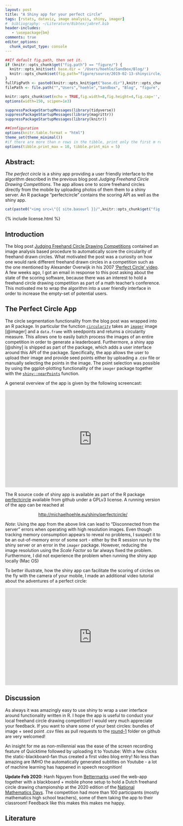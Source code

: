 ```yaml
---
layout: post
title: "A Shiny app for your perfect circle"
tags: [rstats, dataviz, image analysis, shiny, imager]
#  bibliography: ~/Literature/Bibtex/jabref.bib
header-includes:
   - \usepackage{bm}
comments: true
editor_options:
  chunk_output_type: console
---
```


```r
##If default fig.path, then set it.
if (knitr::opts_chunk$get("fig.path") == "figure/") {
  knitr::opts_knit$set( base.dir = '/Users/hoehle/Sandbox/Blog/')
  knitr::opts_chunk$set(fig.path="figure/source/2019-02-13-shinycircle/")
}
fullFigPath <- paste0(knitr::opts_knit$get("base.dir"),knitr::opts_chunk$get("fig.path"))
filePath <- file.path("","Users","hoehle","Sandbox", "Blog", "figure", "source", "2019-02-13-shinycircle")

knitr::opts_chunk$set(echo = TRUE,fig.width=8,fig.height=4,fig.cap='',fig.align='center',echo=FALSE,dpi=72*2)#, global.par = TRUE)
options(width=150, scipen=1e3)

suppressPackageStartupMessages(library(tidyverse))
suppressPackageStartupMessages(library(magrittr))
suppressPackageStartupMessages(library(knitr))

##Configuration
options(knitr.table.format = "html")
theme_set(theme_minimal())
#if there are more than n rows in the tibble, print only the first m rows.
options(tibble.print_max = 10, tibble.print_min = 5)
```

## Abstract:

*The perfect circle* is a shiny app providing a user friendly
interface to the algorithm described in the previous blog post
*Judging Freehand Circle Drawing Competitions*. The app allows one to
score freehand circles directly from the mobile by uploading photos of
them them to a shiny server. An R package "perfectcircle" contains the
scoring API as well as the shiny app.

<center>
```r
cat(paste0("<img src=\"{{ site.baseurl }}/",knitr::opts_chunk$get("fig.path"),"screenshot2.png\" width=\"450\">\n"))
```
</center>


{% include license.html %}


## Introduction

The blog post
[Judging Freehand Circle Drawing Competitions](http://staff.math.su.se/hoehle/blog/2018/07/31/circle.html)
contained an image analysis based procedure to automatically score the
circularity of freehand drawn circles. What motivated the post was a
curiosity on how one would rank different freehand drawn circles in a
competition such as the one mentioned by Alexander Overwijk in his
2007
['Perfect Circle' video](https://www.youtube.com/embed/eAhfZUZiwSE). A
few weeks ago, I got an email in response to this post asking about the
state of the scoring software, because there was an interest to hold a
freehand circle drawing competition as part of a math teacher's
conference. This motivated me to wrap the algorithm into a user
friendly interface in order to increase the empty-set of potential
users.

## The Perfect Circle App

The circle segmentation functionality from the blog post was wrapped
into an R package. In particular the function
[`circularity`](https://github.com/hoehleatsu/perfectcircle/blob/fb92ef694b38eb8f409b018c80c827dfb23d0c09/R/perfectcircle.R#L129)
takes an
[`imager`](https://cran.r-project.org/web/packages/imager/index.html)
image [@imager] and a `data.frame` with seedpoints and returns a
circularity measure. This allows one to easily batch process the
images of an entire competition in order to generate a
leaderboard. Furthermore, a shiny app [@shiny] is shipped as part of
the package, which adds a user interface around this API of the
package. Specifically, the app allows the user to upload their image
and provide seed points either by uploading a .csv file or manually
selecting the points in the image. The point selection was possible by
using the ggplot-plotting functionality of the `imager` package
together with the
[`shiny::nearPoints`](https://shiny.rstudio.com/reference/shiny/1.2.0/nearPoints.html)
function.

A general overview of the app is given by the following screencast:

<center>
<iframe width="560" height="315" src="https://www.youtube.com/embed/g8zV5jfvvlo" frameborder="0" allow="accelerometer; autoplay; encrypted-media; gyroscope; picture-in-picture" allowfullscreen></iframe>
</center>
<p>
The R source code of shiny app is available as part of the R package
[perfectcircle](https://github.com/hoehleatsu/perfectcircle) available
from github under a GPLv3 license. A running version of the app can be reached at

<center>
[http://michaelhoehle.eu/shiny/perfectcircle/](http://michaelhoehle.eu/shiny/perfectcircle/)
</center>
<p>

*Note*: Using the app from the above link can lead to "Disconnected
from the server" errors when operating with high resolution
images. Even though tracking memory consumption appears to reveal no
problems, I suspect it to be an out-of-memory error of some sort -
either by the R session run by the shiny server or an error in the
`imager` package. However, reducing the image resolution using the
*Scale Factor* so far always fixed the problem. Furthermore, I did not
experience the problem when running the shiny app locally (Mac OS)

To better illustrate, how the shiny app can facilitate the scoring of
circles on the fly with the camera of your mobile, I made an
additional video tutorial about the adventures of a perfect circle:

<center>
<iframe width="560" height="315" src="https://www.youtube.com/embed/QZOCKn9XNN4" frameborder="0" allow="accelerometer; autoplay; encrypted-media; gyroscope; picture-in-picture" allowfullscreen></iframe>
</center>
<p>

## Discussion

As always it was amazingly easy to use shiny to wrap a user interface
around functionality written in R. I hope the app is useful to
conduct your local freehand circle drawing competition! I would very
much appreciate your feedback. If you want to share
some of your best circles:  bundles of image + seed point .csv files
as pull requests to the
[round-1](https://github.com/hoehleatsu/worldfreehandcirclechampionship/tree/master/round-1) folder
on github are very welcomed!

An insight for me as non-millennial was the ease of the screen
recording feature of Quicktime followed by uploading it to Youtube:
With a few clicks the static-blackboard-fan thus created a first video
blog entry! No less than amazing are IMHO the automatically generated
subtitles on Youtube - a lot of machine learning has happened in
speech recognition!

**Update Feb 2020**: Hanh Nguyen from [Bettermarks](https://nl.bettermarks.com/) used the web-app together with a blackboard + mobile phone setup to hold a Dutch freehand circle drawing championship at the 2020 edition of the
[National Mathematics Days](https://www.uu.nl/onderwijs/nationale-wiskunde-dagen/2020-editie). The competition had more than 100 participants (mostly mathematics high school teachers), some of them taking the app to their classroom! Feedback like this makes this makes me happy.

## Literature
